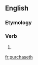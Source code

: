 ==English==

===Etymology===
{{suffix|purchase|eth}}

===Verb===
{{en-verb form}}

# {{en-archaic third-person singular of|purchase}}

[[fr:purchaseth]]